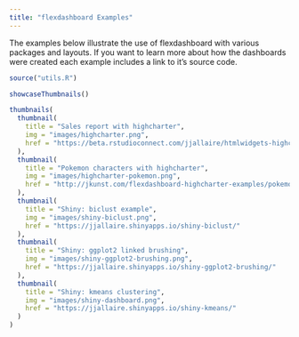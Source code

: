 ```yaml
---
title: "flexdashboard Examples"
---
```


The examples below illustrate the use of flexdashboard with various packages and layouts. If you want to learn more about how the dashboards were created each example includes a link to it's source code. 

```r
source("utils.R")
```


```r

showcaseThumbnails()

thumbnails(
  thumbnail(
    title = "Sales report with highcharter",
    img = "images/highcharter.png",
    href = "https://beta.rstudioconnect.com/jjallaire/htmlwidgets-highcharter/"
  ),
  thumbnail(
    title = "Pokemon characters with highcharter",
    img = "images/highcharter-pokemon.png",
    href = "http://jkunst.com/flexdashboard-highcharter-examples/pokemon/"
  ),
  thumbnail(
    title = "Shiny: biclust example",
    img = "images/shiny-biclust.png",
    href = "https://jjallaire.shinyapps.io/shiny-biclust/"
  ),
  thumbnail(
    title = "Shiny: ggplot2 linked brushing",
    img = "images/shiny-ggplot2-brushing.png",
    href = "https://jjallaire.shinyapps.io/shiny-ggplot2-brushing/"
  ),
  thumbnail(
    title = "Shiny: kmeans clustering",
    img = "images/shiny-dashboard.png",
    href = "https://jjallaire.shinyapps.io/shiny-kmeans/"
  )
)
```

